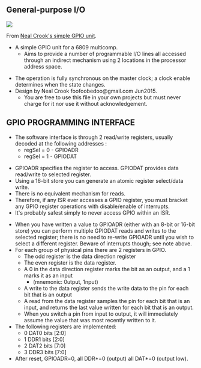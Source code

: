 == General-purpose I/O ==

<img src="http://land-boards.com/blwiki/images/e/e2/IOP-16_LEDs_P18125_720px.jpg"></a>

From [https://github.com/nealcrook/multicomp6809/blob/master/multicomp/Components/GPIO/gpio.vhd Neal Crook's simple GPIO unit].

* A simple GPIO unit for a 6809 multicomp. 
** Aims to provide a number of programmable I/O lines all accessed through an indirect mechanism using 2 locations in the processor address space.

* The operation is fully synchronous on the master clock; a clock enable determines when the state changes.
* Design by Neal Crook foofoobedoo@gmail.com Jun2015.
** You are free to use this file in your own projects but must never charge for it nor use it without acknowledgement.

== GPIO PROGRAMMING INTERFACE ==

* The software interface is through 2 read/write registers, usually decoded at the following addresses :
** regSel = 0 - GPIOADR
** regSel = 1 - GPIODAT

* GPIOADR specifies the register to access. GPIODAT provides data read/write to selected register.
* Using a 16-bit store you can generate an atomic register select/data write.
* There is no equivalent mechanism for reads. 
* Therefore, if any ISR ever accesses a GPIO register, you must bracket any GPIO register operations with disable/enable of interrupts. 
* It's probably safest simply to never access GPIO within an ISR.

* When you have written a value to GPIOADR (either with an 8-bit or 16-bit store) you can perform multiple GPIODAT reads and writes to the selected register; there is no need to re-write GPIOADR until you wish to select a different register. Beware of interrupts though; see note above.
* For each group of physical pins there are 2 registers in GPIO.
** The odd register is the data direction register
** The even register is the data register.
** A 0 in the data direction register marks the bit as an output, and a 1 marks it as an input
***  (mnemonic: 0utput, 1nput)
** A write to the data register sends the write data to the pin for each bit that is an output
** A read from the data register samples the pin for each bit that is an input, and returns the last value written for each bit that is an output.
** When you switch a pin from input to output, it will immediately assume the value that was most recently written to it.
* The following registers are implemented:
** 0 DAT0 bits [2:0]
** 1 DDR1 bits [2:0]
** 2 DAT2 bits [7:0]
** 3 DDR3 bits [7:0]
* After reset, GPIOADR=0, all DDR*=0 (output) all DAT*=0 (output low).
